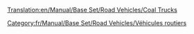 [[Translation:en/Manual/Base Set/Road Vehicles/Coal Trucks]]

{{fr/Manual/Base Set/Road Vehicles/Vehicule routier|nom      = Camion de charbon Balogh
  |img      = en/Manual/Base Set/Road Vehicles/Balogh Coal Truck.png
  |prix     = 4 428£ (8 856$)
  |vitesse  = 48 km/h (30 mph)
  |annualite= 421£ (842$)
  |design   = 1935
  |vie      = 15
  |capacite = 20 tonnes de charbon
}}
{{fr/Manual/Base Set/Road Vehicles/Vehicule routier|nom      = Camion de charbon Uhl
  |img      = en/Manual/Base Set/Road Vehicles/Uhl Coal Truck.png
  |prix     = 5 248£ (10 496$)
  |vitesse  = 88 km/h (55 mph)
  |annualite= 787£ (1 574$)
  |design   = 1975
  |vie      = 15
  |capacite = 25 tonnes de charbon
}}
{{fr/Manual/Base Set/Road Vehicles/Vehicule routier|nom      = Camion de charbon DW
  |img      = en/Manual/Base Set/Road Vehicles/DW Coal Truck.png
  |prix     = 5 658£ (11 316$)
  |vitesse  = 112 km/h (70 mph)
  |annualite= 1 125£ (2 250$)
  |design   = 2014
  |vie      = 15
  |capacite = 28 tonnes de charbon
}}
[[Category:fr/Manual/Base Set/Road Vehicles/Véhicules routiers]]